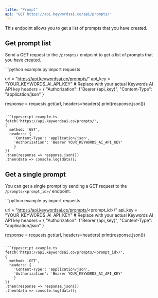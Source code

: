 ```yaml
---
title: "Prompt"
api: "GET https://api.keywordsai.co/api/prompts/"
---
```


This endpoint allows you to get a list of prompts that you have created.

## Get prompt list

Send a GET request to the `/prompts/` endpoint to get a list of prompts that you have created.

<CodeGroup>
```python example.py
import requests

url = "https://api.keywordsai.co/prompts/"
api_key = "YOUR_KEYWORDS_AI_API_KEY" # Replace with your actual Keywords AI API key
headers = {
    "Authorization": f"Bearer {api_key}",
    "Content-Type": "application/json"
}

response = requests.get(url, headers=headers)
print(response.json())
```

```typescript example.ts
fetch('https://api.keywordsai.co/prompts/', 
{
  method: 'GET',
  headers: {
    'Content-Type': 'application/json',
    'Authorization': 'Bearer YOUR_KEYWORDS_AI_API_KEY'
    }
})
.then(response => response.json())
.then(data => console.log(data));
```
</CodeGroup>

## Get a single prompt

You can get a single prompt by sending a GET request to the `/prompts/<prompt_id>/` endpoint.

<CodeGroup>
```python example.py
import requests

url = "https://api.keywordsai.co/prompts/<prompt_id>/"
api_key = "YOUR_KEYWORDS_AI_API_KEY" # Replace with your actual Keywords AI API key
headers = {
    "Authorization": f"Bearer {api_key}",
    "Content-Type": "application/json"
}

response = requests.get(url, headers=headers)
print(response.json())
```

```typescript example.ts
fetch('https://api.keywordsai.co/prompts/<prompt_id>/', 
{
  method: 'GET',
  headers: {
    'Content-Type': 'application/json',
    'Authorization': 'Bearer YOUR_KEYWORDS_AI_API_KEY'
    }
})
.then(response => response.json())
.then(data => console.log(data));
```
</CodeGroup>

